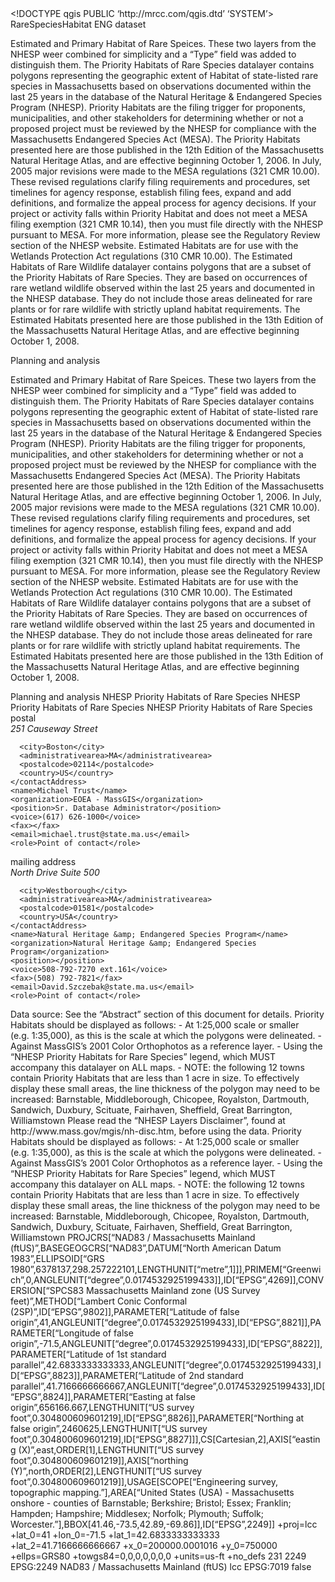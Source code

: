 <!DOCTYPE qgis PUBLIC 'http://mrcc.com/qgis.dtd' 'SYSTEM'>
<qgis version="3.20.1-Odense">
  <identifier>RareSpeciesHabitat</identifier>
  <parentidentifier></parentidentifier>
  <language>ENG</language>
  <type>dataset</type>
  <title>NHESP Priority and Estimated Habitats of Rare Species</title>
  <abstract>Estimated and Primary Habitat of Rare Speices. These two layers from the NHESP weer combined for simplicity and a "Type" field was added to distinguish them. The Priority Habitats of Rare Species datalayer contains polygons representing the geographic extent of Habitat of state-listed rare species in Massachusetts based on observations documented within the last 25 years in the database of the Natural Heritage &amp; Endangered Species Program (NHESP). Priority Habitats are the filing trigger for proponents, municipalities, and other stakeholders for determining whether or not a proposed project must be reviewed by the NHESP for compliance with the Massachusetts Endangered Species Act (MESA). The Priority Habitats presented here are those published in the 12th Edition of the Massachusetts Natural Heritage Atlas, and are effective beginning October 1, 2006. In July, 2005 major revisions were made to the MESA regulations (321 CMR 10.00). These revised regulations clarify filing requirements and procedures, set timelines for agency response, establish filing fees, expand and add definitions, and formalize the appeal process for agency decisions. If your project or activity falls within Priority Habitat and does not meet a MESA filing exemption (321 CMR 10.14), then you must file directly with the NHESP pursuant to MESA. For more information, please see the Regulatory Review section of the NHESP website. Estimated Habitats are for use with the Wetlands Protection Act regulations (310 CMR 10.00). The Estimated Habitats of Rare Wildlife datalayer contains polygons that are a subset of the Priority Habitats of Rare Species. They are based on occurrences of rare wetland wildlife observed within the last 25 years and documented in the NHESP database. They do not include those areas delineated for rare plants or for rare wildlife with strictly upland habitat requirements. The Estimated Habitats presented here are those published in the 13th Edition of the Massachusetts Natural Heritage Atlas, and are effective beginning October 1, 2008.

Planning and analysis

Estimated and Primary Habitat of Rare Speices. These two layers from the NHESP weer combined for simplicity and a "Type" field was added to distinguish them. The Priority Habitats of Rare Species datalayer contains polygons representing the geographic extent of Habitat of state-listed rare species in Massachusetts based on observations documented within the last 25 years in the database of the Natural Heritage &amp; Endangered Species Program (NHESP). Priority Habitats are the filing trigger for proponents, municipalities, and other stakeholders for determining whether or not a proposed project must be reviewed by the NHESP for compliance with the Massachusetts Endangered Species Act (MESA). The Priority Habitats presented here are those published in the 12th Edition of the Massachusetts Natural Heritage Atlas, and are effective beginning October 1, 2006. In July, 2005 major revisions were made to the MESA regulations (321 CMR 10.00). These revised regulations clarify filing requirements and procedures, set timelines for agency response, establish filing fees, expand and add definitions, and formalize the appeal process for agency decisions. If your project or activity falls within Priority Habitat and does not meet a MESA filing exemption (321 CMR 10.14), then you must file directly with the NHESP pursuant to MESA. For more information, please see the Regulatory Review section of the NHESP website. Estimated Habitats are for use with the Wetlands Protection Act regulations (310 CMR 10.00). The Estimated Habitats of Rare Wildlife datalayer contains polygons that are a subset of the Priority Habitats of Rare Species. They are based on occurrences of rare wetland wildlife observed within the last 25 years and documented in the NHESP database. They do not include those areas delineated for rare plants or for rare wildlife with strictly upland habitat requirements. The Estimated Habitats presented here are those published in the 13th Edition of the Massachusetts Natural Heritage Atlas, and are effective beginning October 1, 2008.

Planning and analysis</abstract>
  <keywords vocabulary="Search keys">
    <keyword>NHESP Priority Habitats of Rare Species</keyword>
  </keywords>
  <keywords vocabulary="gmd:topicCategory">
    <keyword>NHESP Priority Habitats of Rare Species</keyword>
    <keyword>NHESP Priority Habitats of Rare Species</keyword>
  </keywords>
  <contact>
    <contactAddress>
      <type>postal</type>
      <address>251 Causeway Street</address>
      <city>Boston</city>
      <administrativearea>MA</administrativearea>
      <postalcode>02114</postalcode>
      <country>US</country>
    </contactAddress>
    <name>Michael Trust</name>
    <organization>EOEA - MassGIS</organization>
    <position>Sr. Database Administrator</position>
    <voice>(617) 626-1000</voice>
    <fax></fax>
    <email>michael.trust@state.ma.us</email>
    <role>Point of contact</role>
  </contact>
  <contact>
    <contactAddress>
      <type>mailing address</type>
      <address>North Drive
Suite 500</address>
      <city>Westborough</city>
      <administrativearea>MA</administrativearea>
      <postalcode>01581</postalcode>
      <country>USA</country>
    </contactAddress>
    <name>Natural Heritage &amp; Endangered Species Program</name>
    <organization>Natural Heritage &amp; Endangered Species Program</organization>
    <position></position>
    <voice>508-792-7270 ext.161</voice>
    <fax>(508) 792-7821</fax>
    <email>David.Szczebak@state.ma.us</email>
    <role>Point of contact</role>
  </contact>
  <links/>
  <history>Data source: See the "Abstract" section of this document for details.</history>
  <fees></fees>
  <constraints type="Limitations of use">Priority Habitats should be displayed as follows: - At 1:25,000 scale or smaller (e.g. 1:35,000), as this is the scale at which the polygons were delineated. - Against MassGIS's 2001 Color Orthophotos as a reference layer. - Using the "NHESP Priority Habitats for Rare Species" legend, which MUST accompany this datalayer on ALL maps. - NOTE: the following 12 towns contain Priority Habitats that are less than 1 acre in size. To effectively display these small areas, the line thickness of the polygon may need to be increased: Barnstable, Middleborough, Chicopee, Royalston, Dartmouth, Sandwich, Duxbury, Scituate, Fairhaven, Sheffield, Great Barrington, Williamstown</constraints>
  <constraints type="Access">Please read the "NHESP Layers Disclaimer", found at http://www.mass.gov/mgis/nh-disc.htm, before using the data.</constraints>
  <rights>Priority Habitats should be displayed as follows: - At 1:25,000 scale or smaller (e.g. 1:35,000), as this is the scale at which the polygons were delineated. - Against MassGIS's 2001 Color Orthophotos as a reference layer. - Using the "NHESP Priority Habitats for Rare Species" legend, which MUST accompany this datalayer on ALL maps. - NOTE: the following 12 towns contain Priority Habitats that are less than 1 acre in size. To effectively display these small areas, the line thickness of the polygon may need to be increased: Barnstable, Middleborough, Chicopee, Royalston, Dartmouth, Sandwich, Duxbury, Scituate, Fairhaven, Sheffield, Great Barrington, Williamstown </rights>
  <encoding></encoding>
  <crs>
    <spatialrefsys>
      <wkt>PROJCRS["NAD83 / Massachusetts Mainland (ftUS)",BASEGEOGCRS["NAD83",DATUM["North American Datum 1983",ELLIPSOID["GRS 1980",6378137,298.257222101,LENGTHUNIT["metre",1]]],PRIMEM["Greenwich",0,ANGLEUNIT["degree",0.0174532925199433]],ID["EPSG",4269]],CONVERSION["SPCS83 Massachusetts Mainland zone (US Survey feet)",METHOD["Lambert Conic Conformal (2SP)",ID["EPSG",9802]],PARAMETER["Latitude of false origin",41,ANGLEUNIT["degree",0.0174532925199433],ID["EPSG",8821]],PARAMETER["Longitude of false origin",-71.5,ANGLEUNIT["degree",0.0174532925199433],ID["EPSG",8822]],PARAMETER["Latitude of 1st standard parallel",42.6833333333333,ANGLEUNIT["degree",0.0174532925199433],ID["EPSG",8823]],PARAMETER["Latitude of 2nd standard parallel",41.7166666666667,ANGLEUNIT["degree",0.0174532925199433],ID["EPSG",8824]],PARAMETER["Easting at false origin",656166.667,LENGTHUNIT["US survey foot",0.304800609601219],ID["EPSG",8826]],PARAMETER["Northing at false origin",2460625,LENGTHUNIT["US survey foot",0.304800609601219],ID["EPSG",8827]]],CS[Cartesian,2],AXIS["easting (X)",east,ORDER[1],LENGTHUNIT["US survey foot",0.304800609601219]],AXIS["northing (Y)",north,ORDER[2],LENGTHUNIT["US survey foot",0.304800609601219]],USAGE[SCOPE["Engineering survey, topographic mapping."],AREA["United States (USA) - Massachusetts onshore - counties of Barnstable; Berkshire; Bristol; Essex; Franklin; Hampden; Hampshire; Middlesex; Norfolk; Plymouth; Suffolk; Worcester."],BBOX[41.46,-73.5,42.89,-69.86]],ID["EPSG",2249]]</wkt>
      <proj4>+proj=lcc +lat_0=41 +lon_0=-71.5 +lat_1=42.6833333333333 +lat_2=41.7166666666667 +x_0=200000.0001016 +y_0=750000 +ellps=GRS80 +towgs84=0,0,0,0,0,0,0 +units=us-ft +no_defs</proj4>
      <srsid>231</srsid>
      <srid>2249</srid>
      <authid>EPSG:2249</authid>
      <description>NAD83 / Massachusetts Mainland (ftUS)</description>
      <projectionacronym>lcc</projectionacronym>
      <ellipsoidacronym>EPSG:7019</ellipsoidacronym>
      <geographicflag>false</geographicflag>
    </spatialrefsys>
  </crs>
  <extent>
    <spatial dimensions="2" minz="0" maxy="0" miny="0" crs="EPSG:2249" maxx="0" maxz="0" minx="0"/>
  </extent>
</qgis>
